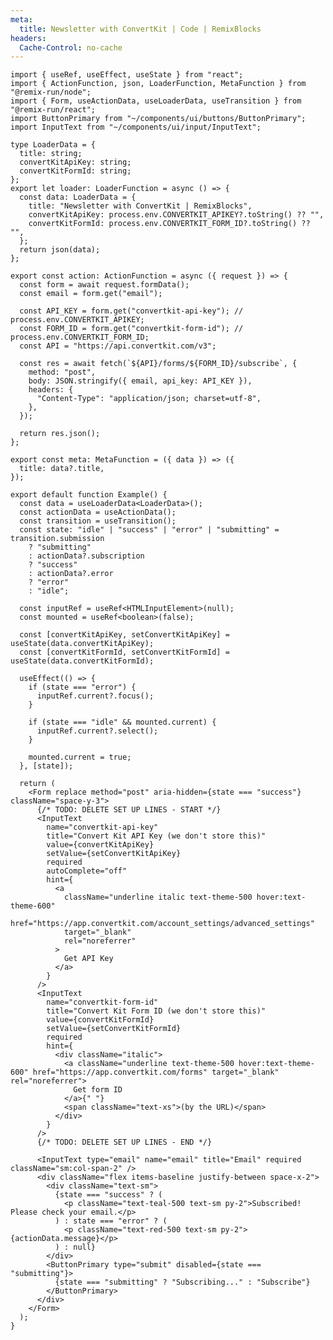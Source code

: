 ```yaml
---
meta:
  title: Newsletter with ConvertKit | Code | RemixBlocks
headers:
  Cache-Control: no-cache
---
```


```tsx
import { useRef, useEffect, useState } from "react";
import { ActionFunction, json, LoaderFunction, MetaFunction } from "@remix-run/node";
import { Form, useActionData, useLoaderData, useTransition } from "@remix-run/react";
import ButtonPrimary from "~/components/ui/buttons/ButtonPrimary";
import InputText from "~/components/ui/input/InputText";

type LoaderData = {
  title: string;
  convertKitApiKey: string;
  convertKitFormId: string;
};
export let loader: LoaderFunction = async () => {
  const data: LoaderData = {
    title: "Newsletter with ConvertKit | RemixBlocks",
    convertKitApiKey: process.env.CONVERTKIT_APIKEY?.toString() ?? "",
    convertKitFormId: process.env.CONVERTKIT_FORM_ID?.toString() ?? "",
  };
  return json(data);
};

export const action: ActionFunction = async ({ request }) => {
  const form = await request.formData();
  const email = form.get("email");

  const API_KEY = form.get("convertkit-api-key"); // process.env.CONVERTKIT_APIKEY;
  const FORM_ID = form.get("convertkit-form-id"); // process.env.CONVERTKIT_FORM_ID;
  const API = "https://api.convertkit.com/v3";

  const res = await fetch(`${API}/forms/${FORM_ID}/subscribe`, {
    method: "post",
    body: JSON.stringify({ email, api_key: API_KEY }),
    headers: {
      "Content-Type": "application/json; charset=utf-8",
    },
  });

  return res.json();
};

export const meta: MetaFunction = ({ data }) => ({
  title: data?.title,
});

export default function Example() {
  const data = useLoaderData<LoaderData>();
  const actionData = useActionData();
  const transition = useTransition();
  const state: "idle" | "success" | "error" | "submitting" = transition.submission
    ? "submitting"
    : actionData?.subscription
    ? "success"
    : actionData?.error
    ? "error"
    : "idle";

  const inputRef = useRef<HTMLInputElement>(null);
  const mounted = useRef<boolean>(false);

  const [convertKitApiKey, setConvertKitApiKey] = useState(data.convertKitApiKey);
  const [convertKitFormId, setConvertKitFormId] = useState(data.convertKitFormId);

  useEffect(() => {
    if (state === "error") {
      inputRef.current?.focus();
    }

    if (state === "idle" && mounted.current) {
      inputRef.current?.select();
    }

    mounted.current = true;
  }, [state]);

  return (
    <Form replace method="post" aria-hidden={state === "success"} className="space-y-3">
      {/* TODO: DELETE SET UP LINES - START */}
      <InputText
        name="convertkit-api-key"
        title="Convert Kit API Key (we don't store this)"
        value={convertKitApiKey}
        setValue={setConvertKitApiKey}
        required
        autoComplete="off"
        hint={
          <a
            className="underline italic text-theme-500 hover:text-theme-600"
            href="https://app.convertkit.com/account_settings/advanced_settings"
            target="_blank"
            rel="noreferrer"
          >
            Get API Key
          </a>
        }
      />
      <InputText
        name="convertkit-form-id"
        title="Convert Kit Form ID (we don't store this)"
        value={convertKitFormId}
        setValue={setConvertKitFormId}
        required
        hint={
          <div className="italic">
            <a className="underline text-theme-500 hover:text-theme-600" href="https://app.convertkit.com/forms" target="_blank" rel="noreferrer">
              Get form ID
            </a>{" "}
            <span className="text-xs">(by the URL)</span>
          </div>
        }
      />
      {/* TODO: DELETE SET UP LINES - END */}

      <InputText type="email" name="email" title="Email" required className="sm:col-span-2" />
      <div className="flex items-baseline justify-between space-x-2">
        <div className="text-sm">
          {state === "success" ? (
            <p className="text-teal-500 text-sm py-2">Subscribed! Please check your email.</p>
          ) : state === "error" ? (
            <p className="text-red-500 text-sm py-2">{actionData.message}</p>
          ) : null}
        </div>
        <ButtonPrimary type="submit" disabled={state === "submitting"}>
          {state === "submitting" ? "Subscribing..." : "Subscribe"}
        </ButtonPrimary>
      </div>
    </Form>
  );
}
```
